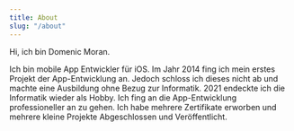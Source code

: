 ```yaml
---
title: About
slug: "/about"
---
```


Hi, ich bin Domenic Moran.

Ich bin mobile App Entwickler für iOS. Im Jahr 2014 fing ich mein erstes Projekt der App-Entwicklung an. Jedoch schloss ich dieses nicht ab und machte eine Ausbildung ohne Bezug zur Informatik. 2021 endeckte ich die Informatik wieder als Hobby. Ich fing an die App-Entwicklung professioneller an zu gehen. Ich habe mehrere Zertifikate erworben und mehrere kleine Projekte Abgeschlossen und Veröffentlicht.